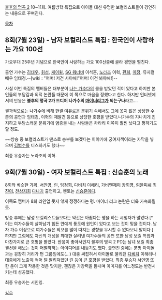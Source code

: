 [[불후의 명곡 2]] 10~11회. 여름방학 특집으로 아이돌 대신 유명한 보컬리스트들이 경연하는 내용으로 꾸며진다. 

[[목차]]

== 8회(7월 23일) - 남자 보컬리스트 특집 : 한국인이 사랑하는 가요 100선 ==

가요무대 25주년 기념으로 한국인이 사랑하는 가요 100선중에 골라 경연을 펼친다. 

출연 가수는 [[김태우]], [[휘성]], [[케이윌]], [[SG 워너비]] 이석훈, [[노라조]] 이혁, [[환희]], [[이정]], 뮤지컬 배우 임태경.--[wiki : "어머! 저건 사야해!"어머! 이건 봐야해!]--

사실 이번 특집의 멤버들은 대부분이 [[나는 가수다]]의 콜을 받았던 적이 있다고 하지만 본인들의 부담감과 외적 논란들 때문에 이 쪽으로 마음을 정했다고 한다. 하지만 인터넷에서의 반응은 '''불후의 명곡 2가 드디어 나가수의 [[마이너리그]]가 되는구나'''라고….

결과적으로는 나가수에 비해 한결 여유로운 분위기 속에서도 그에 못지 않은 상당한 수준의 공연과 임태경, 이혁의 재발견 등으로 상당한 호평을 받았다.나가수의 지나치게 진지하고 부담스러운 분위기에 염증을 내는 사람들은 차라리 이쪽이 훨씬 낫다고 평하기도 할 정도. 

~~방송 중 보컬리스트가 댄스로 승부를 보겠다는 이야기에 궁여지책이라는 자막을 넣으며 [[김범수]]를 디스하기도 했다~~  

최종 우승자는 노라조의 이혁.

== 9회(7월 30일) - 여자 보컬리스트 특집 : 신승훈의 노래 ==

8회와 비슷한 기획. [[서인영]], [[린]], [[임정희]], [[다비치]] [[이해리]], [[가비앤제이]] [[장희영]], [[럼블피쉬]] [[최진이]], [[천상지희]] [[다나]]가 출연하고, 멘토는 [[신승훈]]이다. 

이쪽도 멤버가 8회 라인업 못지 않게 쟁쟁하다는 평. 마이너 리그 논란은 더욱 가속화될 듯.

방송 후에는 남성 보컬리스트들보다는 약간은 아쉽다는 평을 하는 시청자가 많았다.[* 이는 여가수들이 살아남기 힘든 연예계 풍토에 원인이 있다고 보는 것이 맞을 것이다. 남자 가수 이상으로 여가수들은 외모를 많이 따지는 경향을 무시할 수 없다보니 말이다.] 하지만 그럼에도 자신의 개성을 최대한 살려낸 여가수들의 공연 또한 남성 보컬 특집과 마찬가지로 큰 호평을 받았다. 반응이 좋아서인지 불후의 명곡 2 PD는 남녀 보컬 최종 결선을 해보는 것이 어떨까하는 아이디어를 내놓기도 했다. 출연진 중에는 분명 아이돌과는 굉장히 거리가 먼 그룹임에도(...) 대충 싸잡혀서 아이돌로 불리던 [[다비치]] 이해리나 대중에게 노출이 적어 덜 알려져있던 [[린]] 등이 큰 호평을 받았다. 최종 우승자 [[서인영]] 또한 운이 크게 작용한 것은 맞지만, 괜찮은 가창력을 뽐내며 이미지를 어느정도는 반전시키는데 성공했다.

최종 우승자는 서인영.

[[각주]]
